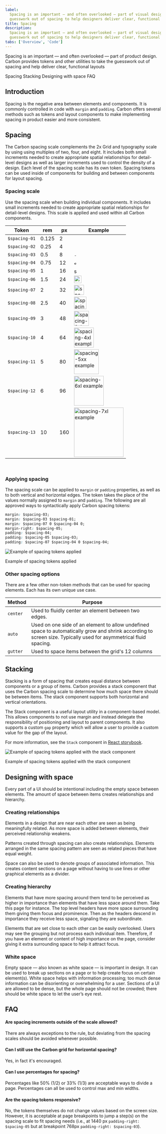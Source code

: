 ```yaml
---
label:
  Spacing is an important — and often overlooked — part of visual design. Carbon takes a lot of the
  guesswork out of spacing to help designers deliver clear, functional layouts.
title: Spacing
description:
  Spacing is an important — and often overlooked — part of visual design. Carbon takes a lot of the
  guesswork out of spacing to help designers deliver clear, functional layouts.
tabs: ['Overview', 'Code']
---
```


<PageDescription>

Spacing is an important — and often overlooked — part of product design. Carbon provides tokens and
other utilities to take the guesswork out of spacing and help deliver clear, functional layouts

</PageDescription>

<AnchorLinks>

<AnchorLink>Spacing</AnchorLink>
<AnchorLink>Stacking</AnchorLink>
<AnchorLink>Designing with space</AnchorLink>
<AnchorLink>FAQ</AnchorLink>

</AnchorLinks>

## Introduction

Spacing is the negative area between elements and components. It is commonly controlled in code with
`margin` and `padding`. Carbon offers several methods such as tokens and layout components to make
implementing spacing in product easier and more consistent.

## Spacing

The Carbon spacing scale complements the 2x Grid and typography scale by using using multiples of
two, four, and eight. It includes both small increments needed to create appropriate spatial
relationships for detail-level designs as well as larger increments used to control the density of a
design. Each level of the spacing scale has its own token. Spacing tokens can be used inside of
components for building and between components for layout spacing.

### Spacing scale

Use the spacing scale when building individual components. It includes small increments needed to
create appropriate spatial relationships for detail-level designs. This scale is applied and used
within all Carbon components.

| Token         | rem   | px  | Example                                                                                          |
| ------------- | ----- | --- | ------------------------------------------------------------------------------------------------ |
| `$spacing-01` | 0.125 | 2   | <img src="/elements/spacing/spacing-01.svg" alt="spacing-3xs example" width="2" height="2"/>     |
| `$spacing-02` | 0.25  | 4   | <img src="/elements/spacing/spacing-02.svg" alt="spacing-2xs example" width="4" height="4"/>     |
| `$spacing-03` | 0.5   | 8   | <img src="/elements/spacing/spacing-03.svg" alt="spacing-xs example" width="8" height="8"/>      |
| `$spacing-04` | 0.75  | 12  | <img src="/elements/spacing/spacing-04.svg" alt="spacing-sm example" width="12" height="12"/>    |
| `$spacing-05` | 1     | 16  | <img src="/elements/spacing/spacing-05.svg" alt="spacing-md example" width="16" height="16"/>    |
| `$spacing-06` | 1.5   | 24  | <img src="/elements/spacing/spacing-06.svg" alt="spacing-lg example" width="24" height="24"/>    |
| `$spacing-07` | 2     | 32  | <img src="/elements/spacing/spacing-07.svg" alt="spacing-xl example" width="32" height="32"/>    |
| `$spacing-08` | 2.5   | 40  | <img src="/elements/spacing/spacing-08.svg" alt="spacing-2xl example" width="40" height="40"/>   |
| `$spacing-09` | 3     | 48  | <img src="/elements/spacing/spacing-09.svg" alt="spacing-3xl example" width="48" height="48"/>   |
| `$spacing-10` | 4     | 64  | <img src="/elements/spacing/spacing-10.svg" alt="spacing-4xl example" width="64" height="64"/>   |
| `$spacing-11` | 5     | 80  | <img src="/elements/spacing/spacing-11.svg" alt="spacing-5xx example" width="80" height="80"/>   |
| `$spacing-12` | 6     | 96  | <img src="/elements/spacing/spacing-12.svg" alt="spacing-6xl example" width="96" height="96"/>   |
| `$spacing-13` | 10    | 160 | <img src="/elements/spacing/spacing-13.svg" alt="spacing-7xl example" width="160" height="160"/> |

<br />

### Applying spacing

The spacing scale can be applied to `margin` or `padding` properties, as well as to both vertical
and horizontal edges. The token takes the place of the values normally assigned to `margin` and
`padding`. The following are all approved ways to syntactically apply Carbon spacing tokens:

```css
margin: $spacing-03;
margin: $spacing-03 $spacing-01;
margin: $spacing-07 0 $spacing-04 0;
margin-right: $spacing-05;
padding: $spacing-04;
padding: $spacing-05 $spacing-03;
padding: $spacing-07 $spacing-04 0 $spacing-04;
```

<Row>
<Column colLg={8}>

![Example of spacing tokens applied](/elements/spacing/spacing-1_revised.png)

<Caption>Example of spacing tokens applied</Caption>

</Column>
</Row>

### Other spacing options

There are a few other non-token methods that can be used for spacing elements. Each has its own
unique use case.

| Method   | Purpose                                                                                                                                                           |     |
| -------- | ----------------------------------------------------------------------------------------------------------------------------------------------------------------- | --- |
| `center` | Used to fluidly center an element between two edges.                                                                                                              |     |
| `auto`   | Used on one side of an element to allow undefined space to automatically grow and shrink according to screen size. Typically used for asymmetrical fluid spacing. |     |
| `gutter` | Used to space items between the grid's 12 columns                                                                                                                 |     |

## Stacking

Stacking is a form of spacing that creates equal distance between components or a group of items.
Carbon provides a stack component that uses the Carbon spacing scale to determine how much space
there should be between items. The stack component supports both horizontal and vertical
orientations.

The Stack component is a useful layout utility in a component-based model. This allows components to
not use margin and instead delegate the responsibility of positioning and layout to parent
components. It also supports a custom `gap` property which will allow a user to provide a custom
value for the gap of the layout.

For more information, see the `Stack` component in
[React storybook](https://carbon-react-next.netlify.app/?path=/story/layout-stack--default).

<Row>
<Column colLg={8}>

![Example of spacing tokens applied with the stack component](/elements/spacing/spacing-stack.png)

<Caption>Example of spacing tokens applied with the stack component</Caption>

</Column>
</Row>

## Designing with space

Every part of a UI should be intentional including the empty space between elements. The amount of
space between items creates relationships and hierarchy.

### Creating relationships

Elements in a design that are near each other are seen as being meaningfully related. As more space
is added between elements, their perceived relationship weakens.

Patterns created through spacing can also create relationships. Elements arranged in the same
spacing pattern are seen as related pieces that have equal weight.

Space can also be used to denote groups of associated information. This creates content sections on
a page without having to use lines or other graphical elements as a divider.

### Creating hierarchy

Elements that have more spacing around them tend to be perceived as higher in importance than
elements that have less space around them. Take this page for instance. The top level headers have
more space surrounding them giving them focus and prominence. Then as the headers descend in
importance they receive less space, signaling they are subordinate.

Elements that are set close to each other can be easily overlooked. Users may see the grouping but
not process each individual item. Therefore, if you have an element or content of high importance on
the page, consider giving it extra surrounding space to help it attract focus.

### White space

Empty space — also known as white space — is important in design. It can be used to break up
sections on a page or to help create focus on certain element(s). White space helps with information
processing; too much dense information can be disorienting or overwhelming for a user. Sections of a
UI are allowed to be dense, but the whole page should not be crowded; there should be white space to
let the user’s eye rest.

## FAQ

#### Are spacing increments outside of the scale allowed?

There are always exceptions to the rule, but deviating from the spacing scales should be avoided
whenever possible.

#### Can I still use the Carbon grid for horizontal spacing?

Yes, in fact it's encouraged.

#### Can I use percentages for spacing?

Percentages like 50% (1/2) or 33% (1/3) are acceptable ways to divide a page. Percentages can all be
used to control max and min widths.

#### Are the spacing tokens responsive?

No, the tokens themselves do not change values based on the screen size. However, it is acceptable
at page breakpoints to jump a step(s) on the spacing scale to fit spacing needs (i.e., at 1440 px
`padding-right: $spacing-05` but at breakpoint 768px `padding-right: $spacing-03`).
